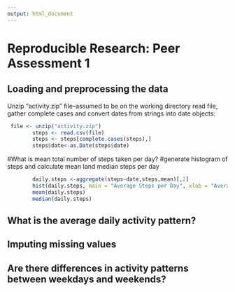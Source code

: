```yaml
---
output: html_document
---
```

# Reproducible Research: Peer Assessment 1


## Loading and preprocessing the data


Unzip "activity.zip" file--assumed to be on the working directory
read file, gather complete cases and convert dates from strings into 
date objects:

```r
 file <- unzip("activity.zip")
        steps <- read.csv(file)
        steps <- steps[complete.cases(steps),]
        steps$date<-as.Date(steps$date)
```
 
#What is mean total number of steps taken per day?
#generate histogram of steps and calculate mean Iand median steps per day

```r
        daily.steps <-aggregate(steps~date,steps,mean)[,2]
        hist(daily.steps, main = "Average Steps per Day", xlab = "Average Steps", col="darkorange")
        mean(daily.steps)
        median(daily.steps)
```

## What is the average daily activity pattern?



## Imputing missing values



## Are there differences in activity patterns between weekdays and weekends?
